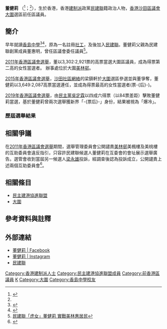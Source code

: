 {{BLPsources|date=2012年5月}}
{{Infobox officeholder
| name = 董健莉
| native_name = Tung Kin Lei Kelly
| native_name_lang = en
| honorific-suffix = 
| image name = TungKinLei.jpg
| width = 250px
| caption = 
| office = <!-- 注释出：[[File:Shatin_District_logo.svg|20px]] --> [[沙田區議會|沙田區議會]]議員
| constituency = [[大圍_(選區)|大圍]]
| term_start = 2012年1月1日
| predecessor1 = [[梁永雄|梁永雄]]
| successor = [[吳定霖|吳定霖]]
| term_end = 2019年12月31日
| Sex = 女
| party = {{DAB/short}}
| nationality = {{CNHK}}
| date of birth = 
| place of birth ={{HKG-1910}}
| website = 
| educate = 
| blank1= 議員辦事處地址	
| data1= 
}}

'''董健莉''' （{{lang-en|Tung King Lei Kelly}}<ref name=info>{{Cite web|url=http://www.elections.gov.hk/legco2016/pdf/intro_to_can/LC5_10.pdf|title=新界東地方選區候選人簡介|accessdate=2016-09-14|work=2016立法會選舉}}{{Wayback|url=http://www.elections.gov.hk/legco2016/pdf/intro_to_can/LC5_10.pdf |date=20181122233856 }}</ref>；{{bd|1980年|10月20日}}<ref name=info/>），生於香港，香港[[建制派_(香港)|建制派]]政黨[[民主建港協進聯盟|民建聯]]籍政治人物，[[香港|香港]][[沙田區議會|沙田區議會]][[大圍_(選區)|大圍]]選區前任區議員。

== 簡介 ==
早年就讀[[香島中學|香島中學]]<ref>{{cite web |url=http://www.heungto.edu.hk/index.php/alumni?start=17 |title=香島多位校友晉身政壇 |last= |first= |date=2008-3 |website= |publisher=香島中學 |access-date=2019-04-24|quote= }}{{Dead link|date=2020年3月 |bot=InternetArchiveBot |fix-attempted=yes }}</ref><ref>{{cite web |url=http://www.heungto.org.hk/attachments/article/42/2015%E5%B9%B4%E6%9C%9F%E7%AC%AC4%E6%9C%9F%E6%9C%83%E8%A8%8A.pdf |title=2015年期第4期會訊 |last= |first= |date= |website= |publisher=香島中學校友會 |access-date=2019-07-16}}{{Wayback|url=http://www.heungto.org.hk/attachments/article/42/2015%E5%B9%B4%E6%9C%9F%E7%AC%AC4%E6%9C%9F%E6%9C%83%E8%A8%8A.pdf |date=20201210063619 }}</ref>，原為一名註冊[[社工|社工]]，及後加入[[民主建港協進聯盟|民建聯]]。董健莉父親為民建聯創黨成員董惠明，曾任區議會委任議員<ref>[http://paper.wenweipo.com/2011/08/08/YO1108080013.htm 民建聯「虎女」董健莉 實戰美林惠居民]{{Wayback|url=https://web.archive.org/web//http://paper.wenweipo.com/2011/08/08/YO1108080013.htm  |date=20201210063648 }}</ref>。

[[2011年香港區議會選舉|2011年香港區議會選舉]]，董以3,302:2,921票的高票當選大圍區議員，成為得票第二高的女性當選者。
辦事處位於大圍[[美林邨|美林邨]]。

[[2015年香港區議會選舉|2015年香港區議會選舉]]，[[沙田社區網絡|沙田社區網絡]]的梁鎮軒於[[大圍_(選區)|大圍]]選區參選並與董爭奪，董健莉以3,649:2,087高票當選連任，並成為得票最高的女性當選者(票-{后}-)。

[[2019年香港區議會選舉|2019年香港區議會選舉]]，由[[民主黨_(香港)|民主黨]][[吳定霖|吳定霖]]以四成六得票（以84票差距）擊敗董健莉當選，基於董健莉曾兩次選舉獲新界「-{票后}-」身份，結果被視為「爆冷」。

===歷屆選舉結果===

{{Election box begin |名稱=[[2019年香港區議會選舉結果#沙田區|2019年沙田區議會大圍選區]]}}
{{Election box candidate with party link
  |政黨   = 民主黨
  |編號   = ①
  |候選人 = '''[[吳定霖|吳定霖]]'''
  |票數   = '''4,198'''
  |百分比 = '''46.06'''
  |增減   = 不適用
  |當選   = yes
}}
{{Election box candidate with party link
  |政黨   = 保民聯
  |編號   = ②
  |候選人 = [[袁桂禧|袁桂禧]]
  |票數   = 54
  |百分比 = 0.59
  |增減   = 不適用
}}
{{Election box candidate with party link
  |政黨   = 無黨派
  |編號   = ③
  |候選人 = [[鄒家成|鄒家成]]
  |票數   = 748
  |百分比 = 8.21
  |增減   = 不適用
}}
{{Election box candidate with party link
  |政黨   = 民建聯
  |編號   = ④
  |候選人 = '''董健莉'''
  |票數   = 4,114
  |百分比 = 45.14
  |增減   = {{decrease}}18.48
}}
{{Election box majority
  |票數   = 84
  |百分比 = 0.92
  |增減   = 不適用
}}
{{Election box end}}

{{Election box begin |名稱=[[2015年香港區議會選舉結果#沙田區|2015年沙田區議會大圍選區]]}}
{{Election box candidate with party link
  |政黨      = 民建聯
  |編號      = ①
  |候選人    = '''董健莉'''
  |票數      = '''3,649'''
  |百分比    = '''63.62'''
  |增減      = {{increase}}10.56
  |當選   = yes 
}}
{{Election box candidate with party link
  |政黨      = 沙田社區網絡
  |編號      = ②
  |候選人    = [[梁鎮軒|梁鎮軒]]
  |票數      = 2,087
  |百分比    = 36.38
  |增減      = 不適用
}}
{{Election box majority
  |票數      = 1,562
  |百分比 = 27.23
  |增減     = 不適用
}}
{{Election box end}}

{{Election box begin |名稱=[[2011年香港區議會選舉結果#沙田區|2011年沙田區議會大圍選區]]}}
{{Election box candidate with party link
  |政黨      = 新民主同盟
  |編號      = ①
  |候選人    = [[梁永雄|梁永雄]]
  |票數      = 2,921
  |百分比    = 46.94
  |增減      = 不適用
}}
{{Election box candidate with party link
  |政黨      = 民建聯
  |編號      = ②
  |候選人    = '''董健莉'''
  |票數      = '''3,302'''
  |百分比    = '''53.06'''
  |增減      = 不適用
  |當選   = yes 
}}
{{Election box majority
  |票數      = 381
  |百分比 = 6.12
  |增減     = 不適用
}}
{{Election box end}}

== 相關爭議 ==
在[[2011年香港區議會選舉|2011年香港區議會選舉]]期間，選舉管理委員會公開譴責[[美林邨|美林邨]]美楓樓及美桃樓的互助委員會違反指引，只容許民建聯候選人董健莉在互委會的會址展示選舉廣告。選管會收到當屆另一候選人[[梁永雄|梁永雄]]投訴，經調查後認為投訴成立，公開譴責上述兩個互助委員會<ref>{{Cite web |url=http://rthk.hk/rthk/news/expressnews/20111105/news_20111105_55_796031.htm |title=選管會譴責美林邨兩互委會偏幫一候選人 |accessdate=2011-11-09 |archive-date=2011-11-07 |archive-url=https://web.archive.org/web/20111107220454/http://rthk.hk/rthk/news/expressnews/20111105/news_20111105_55_796031.htm |dead-url=no }}</ref>。

==相關條目==
*[[民主建港協進聯盟|民主建港協進聯盟]]
*[[大圍_(選區)|大圍]]

==參考資料與註釋==
{{reflist}}
{{noteFoot}}

==外部連結==
* [http://www.facebook.com/people/%e8%91%a3%e5%81%a5%e8%8e%89/100000951186286 董健莉 | Facebook]{{dead link|date=2018年4月 |bot=InternetArchiveBot |fix-attempted=yes }}
*[https://www.instagram.com/kellykinlei/  董健莉 | Instagram]
*[http://www.dab.org.hk 民建聯] {{Wayback|url=http://www.dab.org.hk/ |date=20050328043159 }}

{{start box}}
{{s-par}}
{{s-before|[[梁永雄|梁永雄]]}}
{{s-title|[[沙田區議會|沙田區議會]]<br>{{small|[[大圍_(選區)|大圍]]選區區議員}}|2012年1月1日—2019年12月31日}}
{{s-after|[[吳定霖|吳定霖]]}}
{{end}}

[[Category:香港建制派人士|Category:香港建制派人士]]
[[Category:民主建港協進聯盟成員|Category:民主建港協進聯盟成員]]
[[Category:前香港區議員|Category:前香港區議員]]
[[Category:董姓|K]]
[[Category:大圍|Category:大圍]]
[[Category:香島中學校友|Category:香島中學校友]]